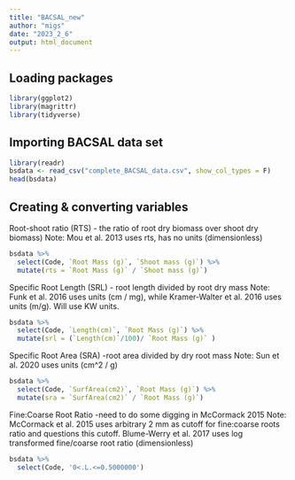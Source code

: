 ```yaml
---
title: "BACSAL_new"
author: "migs"
date: "2023_2_6"
output: html_document
---
```

## Loading packages
```r
library(ggplot2)
library(magrittr)
library(tidyverse)
```


## Importing BACSAL data set
```r
library(readr)
bsdata <- read_csv("complete_BACSAL_data.csv", show_col_types = F)
head(bsdata)
```

## Creating & converting variables

Root-shoot ratio (RTS) - the ratio of root dry biomass over shoot dry biomass)
Note: Mou et al. 2013 uses rts, has no units (dimensionless)
```r
bsdata %>% 
  select(Code, `Root Mass (g)`, `Shoot mass (g)`) %>% 
  mutate(rts = `Root Mass (g)` / `Shoot mass (g)`)
```

Specific Root Length (SRL) - root length divided by root dry mass
Note: Funk et al. 2016 uses units (cm / mg), while Kramer-Walter et al. 2016 uses units (m/g). Will use KW units.
```r
bsdata %>% 
  select(Code, `Length(cm)`, `Root Mass (g)`) %>% 
  mutate(srl = (`Length(cm)`/100)/ `Root Mass (g)` )

```

Specific Root Area (SRA) -root area divided by dry root mass
Note: Sun et al. 2020 uses units (cm^2 / g)
```r
bsdata %>% 
  select(Code, `SurfArea(cm2)`, `Root Mass (g)`) %>% 
  mutate(sra = `SurfArea(cm2)` / `Root Mass (g)`)

```

Fine:Coarse Root Ratio -need to do some digging in McCormack 2015
Note: McCormack et al. 2015 uses arbitrary 2 mm as cutoff for fine:coarse roots ratio and questions this cutoff. Blume-Werry et al. 2017 uses log transformed fine/coarse root ratio (dimensionless)
```r
bsdata %>% 
  select(Code, '0<.L.<=0.5000000')

```












